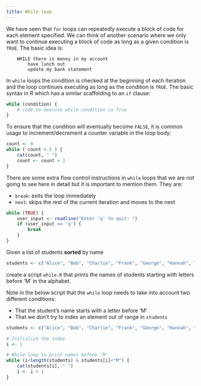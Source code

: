 ```yaml
---
title: While loop
---
```


We have seen that `for` loops can repeatedly execute a block of code for each element specified. We can think of another scenario where we only want to continue executing a block of code as long as a given condition is `TRUE`. The basic idea is:
```
    WHILE there is money in my account
        have lunch out
        update my bank statement
```


In `while` loops the condition is checked at the beginning of each iteration and the loop continues executing as long as the condition is `TRUE`. The basic syntax in R which has a similar scaffolding to an `if` clause:
```.R
while (condition) {
    # code to execute while condition is True
}
```


To ensure that the condition will eventually become `FALSE`, it is common usage to increment/decrement a counter variable in the loop body:

```r
count <- 0
while ( count < 5 ) {
    cat(count, " ")
    count <- count + 1
}
```

There are some extra flow control instructions in `while` loops that we are not going to see here in detail but it is important to mention them. They are:

- `break`: exits the loop immediately
- `next`: skips the rest of the current iteration and moves to the next

```.R
while (TRUE) {
    user_input <- readline("Enter 'q' to quit: ")
    if (user_input == 'q') {
        break
    }
}
```

::: {#exercise1 .callout-note title="Exercise" icon=false} 
Given a list of students **sorted** by name

```.R
students <- c("Alice", "Bob", "Charlie", "Frank", "George", "Hannah", "Julia", "Mia", "Noah", "Olivia")
```

create a script `while.R` that prints the names of students starting with letters before 'M' in the alphabet. 
:::

::: {#answer1 .callout-caution icon=false title='Answer' collapse="true"}

Note in the below script that the `while` loop needs to take into account two different conditions:

- That the student's name starts with a letter before 'M'
- That we don't try to index an element out of range in `students`

```r
students <- c("Alice", "Bob", "Charlie", "Frank", "George", "Hannah", "Julia", "Mia", "Noah", "Olivia")

# Initialize the index
i <- 1

# While loop to print names before 'M'
while (i<length(students) & students[i]<"M") {
    cat(students[i], " ")
    i <- i + 1
}
```

:::




